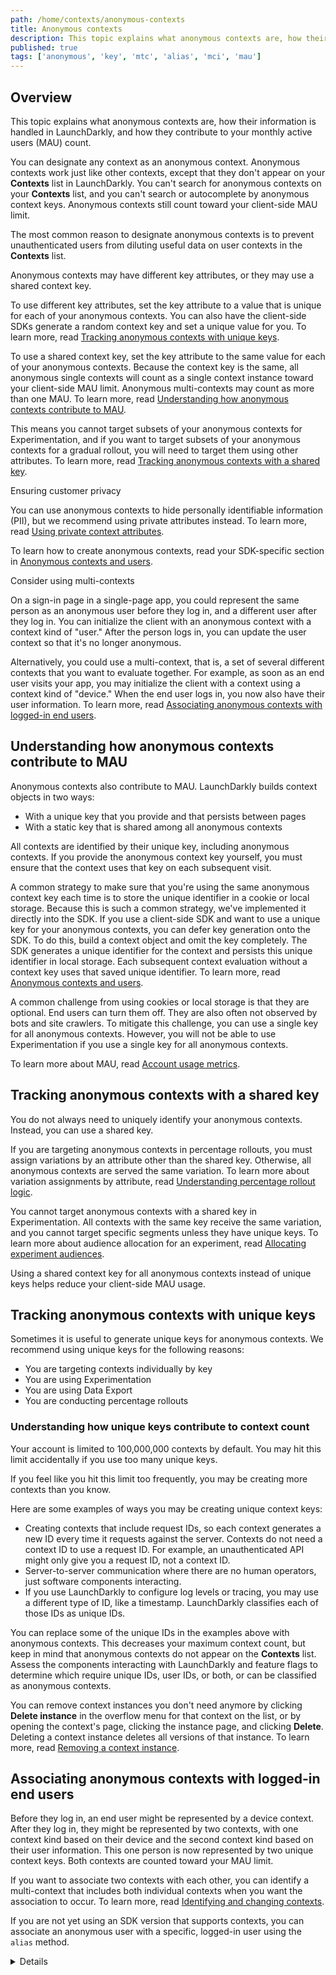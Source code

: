 ```yaml
---
path: /home/contexts/anonymous-contexts
title: Anonymous contexts
description: This topic explains what anonymous contexts are, how their information is handled in LaunchDarkly, and how they contribute to your monthly active users (MAU) count.
published: true
tags: ['anonymous', 'key', 'mtc', 'alias', 'mci', 'mau']
---
```


## Overview

This topic explains what anonymous contexts are, how their information is handled in LaunchDarkly, and how they contribute to your monthly active users (MAU) count.

You can designate any context as an anonymous context. Anonymous contexts work just like other contexts, except that they don't appear on your **Contexts** list in LaunchDarkly. You can't search for anonymous contexts on your **Contexts** list, and you can't search or autocomplete by anonymous context keys. Anonymous contexts still count toward your client-side MAU limit.

The most common reason to designate anonymous contexts is to prevent unauthenticated users from diluting useful data on user contexts in the **Contexts** list.

Anonymous contexts may have different key attributes, or they may use a shared context key.

To use different key attributes, set the key attribute to a value that is unique for each of your anonymous contexts. You can also have the client-side SDKs generate a random context key and set a unique value for you. To learn more, read [Tracking anonymous contexts with unique keys](#tracking-anonymous-contexts-with-unique-keys).

To use a shared context key, set the key attribute to the same value for each of your anonymous contexts. Because the context key is the same, all anonymous single contexts will count as a single context instance toward your client-side MAU limit. Anonymous multi-contexts may count as more than one MAU. To learn more, read [Understanding how anonymous contexts contribute to MAU](#understanding-how-anonymous-contexts-contribute-to-mau).

This means you cannot target subsets of your anonymous contexts for Experimentation, and if you want to target subsets of your anonymous contexts for a gradual rollout, you will need to target them using other attributes. To learn more, read [Tracking anonymous contexts with a shared key](#tracking-anonymous-contexts-with-a-shared-key).

<Callout intent="info">
<CalloutTitle>Ensuring customer privacy</CalloutTitle>
<CalloutDescription>

You can use anonymous contexts to hide personally identifiable information (PII), but we recommend using private attributes instead. To learn more, read [Using private context attributes](/home/contexts/attributes#using-private-context-attributes).

</CalloutDescription>
</Callout>

To learn how to create anonymous contexts, read your SDK-specific section in [Anonymous contexts and users](/sdk/features/anonymous).

<Callout intent="info">
<CalloutTitle>Consider using multi-contexts</CalloutTitle>
<CalloutDescription>

On a sign-in page in a single-page app, you could represent the same person as an anonymous user before they log in, and a different user after they log in. You can initialize the client with an anonymous context with a context kind of "user." After the person logs in, you can update the user context so that it's no longer anonymous.

Alternatively, you could use a multi-context, that is, a set of several different contexts that you want to evaluate together. For example, as soon as an end user visits your app, you may initialize the client with a context using a context kind of "device." When the end user logs in, you now also have their user information. To learn more, read [Associating anonymous contexts with logged-in end users](#associating-anonymous-contexts-with-logged-in-end-users).

</CalloutDescription>
</Callout>

## Understanding how anonymous contexts contribute to MAU

Anonymous contexts also contribute to MAU. LaunchDarkly builds context objects in two ways:

* With a unique key that you provide and that persists between pages
* With a static key that is shared among all anonymous contexts

All contexts are identified by their unique key, including anonymous contexts. If you provide the anonymous context key yourself, you must ensure that the context uses that key on each subsequent visit.

A common strategy to make sure that you're using the same anonymous context key each time is to store the unique identifier in a cookie or local storage. Because this is such a common strategy, we've implemented it directly into the SDK. If you use a client-side SDK and want to use a unique key for your anonymous contexts, you can defer key generation onto the SDK. To do this, build a context object and omit the key completely. The SDK generates a unique identifier for the context and persists this unique identifier in local storage. Each subsequent context evaluation without a context key uses that saved unique identifier. To learn more, read [Anonymous contexts and users](/sdk/features/anonymous).

A common challenge from using cookies or local storage is that they are optional. End users can turn them off. They are also often not observed by bots and site crawlers. To mitigate this challenge, you can use a single key for all anonymous contexts. However, you will not be able to use Experimentation if you use a single key for all anonymous contexts.

To learn more about MAU, read [Account usage metrics](/home/billing/usage-metrics).

## Tracking anonymous contexts with a shared key

You do not always need to uniquely identify your anonymous contexts. Instead, you can use a shared key.

If you are targeting anonymous contexts in percentage rollouts, you must assign variations by an attribute other than the shared key. Otherwise, all anonymous contexts are served the same variation. To learn more about variation assignments by attribute, read [Understanding percentage rollout logic](/home/flags/rollouts#understanding-percentage-rollout-logic).

You cannot target anonymous contexts with a shared key in Experimentation. All contexts with the same key receive the same variation, and you cannot target specific segments unless they have unique keys. To learn more about audience allocation for an experiment, read [Allocating experiment audiences](/home/creating-experiments/allocation).

Using a shared context key for all anonymous contexts instead of unique keys helps reduce your client-side MAU usage.

## Tracking anonymous contexts with unique keys

Sometimes it is useful to generate unique keys for anonymous contexts. We recommend using unique keys for the following reasons:

- You are targeting contexts individually by key
- You are using Experimentation
- You are using Data Export
- You are conducting percentage rollouts

### Understanding how unique keys contribute to context count

Your account is limited to 100,000,000 contexts by default. You may hit this limit accidentally if you use too many unique keys.

If you feel like you hit this limit too frequently, you may be creating more contexts than you know.

Here are some examples of ways you may be creating unique context keys:

* Creating contexts that include request IDs, so each context generates a new ID every time it requests against the server. Contexts do not need a context ID to use a request ID. For example, an unauthenticated API might only give you a request ID, not a context ID.
* Server-to-server communication where there are no human operators, just software components interacting.
* If you use LaunchDarkly to configure log levels or tracing, you may use a different type of ID, like a timestamp. LaunchDarkly classifies each of those IDs as unique IDs.

You can replace some of the unique IDs in the examples above with anonymous contexts. This decreases your maximum context count, but keep in mind that anonymous contexts do not appear on the **Contexts** list. Assess the components interacting with LaunchDarkly and feature flags to determine which require unique IDs, user IDs, or both, or can be classified as anonymous contexts.

You can remove context instances you don't need anymore by clicking **Delete instance** in the overflow menu for that context on the list, or by opening the context's page, clicking the instance page, and clicking **Delete**. Deleting a context instance deletes all versions of that instance. To learn more, read [Removing a context instance](/home/contexts/contexts-list#removing-a-context-instance).

## Associating anonymous contexts with logged-in end users

Before they log in, an end user might be represented by a device context. After they log in, they might be represented by two contexts, with one context kind based on their device and the second context kind based on their user information. This one person is now represented by two unique context keys. Both contexts are counted toward your MAU limit.

If you want to associate two contexts with each other, you can identify a multi-context that includes both individual contexts when you want the association to occur. To learn more, read [Identifying and changing contexts](/sdk/features/identify).

If you are not yet using an SDK version that supports contexts, you can associate an anonymous user with a specific, logged-in user using the `alias` method.

<Details summary="Click to expand details on the deprecated `alias` method">

<Callout intent="info">
<CalloutTitle>This feature is not available in all SDKs</CalloutTitle>
<CalloutDescription>

This section explains aliasing users, which is a deprecated feature for LaunchDarkly SDKs that are part of the contexts Early Access Program (EAP). For a list of SDKs that still support this feature, read [Aliasing users](/sdk/features/aliasing-users).

</CalloutDescription>
</Callout>

In some cases, one person can be represented by multiple users in LaunchDarkly. If LaunchDarkly registers a person as an anonymous user, and that person later logs in to the application, LaunchDarkly registers them again as a logged-in user. This one person is now represented by two unique user keys. Both users are counted toward your MAU limit.

You can associate these two user keys by configuring your SDK to send `alias` events. `Alias` events connect two user keys and register them as one event-sending entity.

If you use Data Export or Experimentation, `alias` events are useful because they make the data represented in destinations and experiment results easier to understand. `Alias` events enable Data Export destinations to correlate the two user keys referring to the same underlying user. They also enable experiments to recognize when impressions and conversions occurred for a user, even if the user key changed between the two events.

To learn more about configuring your SDK to send `alias` events, read [Aliasing users](/sdk/features/aliasing-users).

<Callout intent="alert">
<CalloutTitle>mParticle events require additional configuration</CalloutTitle>
<CalloutDescription>

If you use mParticle as a Data Export destination, you must configure it to receive <code>alias</code> events in the LaunchDarkly UI. mParticle requires this additional configuration step to register events correctly.<br/><br/>

To learn more, read [mParticle](/home/data-export/mparticle).

</CalloutDescription>
</Callout>
</Details>
